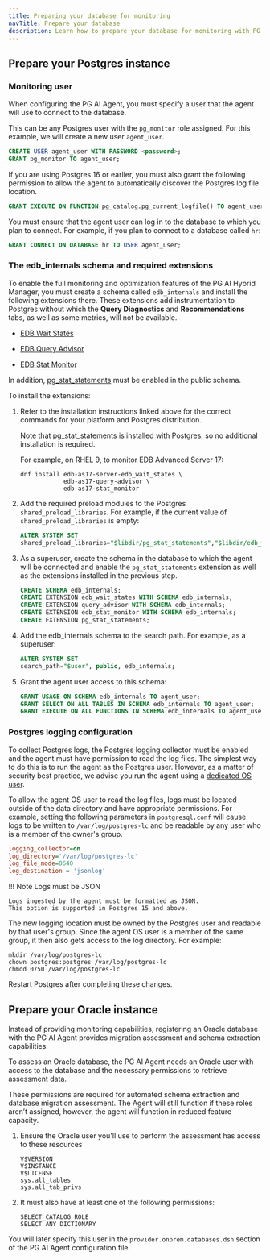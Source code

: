 ```yaml
---
title: Preparing your database for monitoring
navTitle: Prepare your database
description: Learn how to prepare your database for monitoring with PG AI Hybrid Manager.
---
```


## Prepare your Postgres instance

### Monitoring user

When configuring the PG AI Agent, you must specify a user that the agent will use to connect to the database.

This can be any Postgres user with the `pg_monitor` role assigned. 
For this example, we will create a new user `agent_user`.

```sql
CREATE USER agent_user WITH PASSWORD <password>;
GRANT pg_monitor TO agent_user;
```

If you are using Postgres 16 or earlier, you must also grant the following permission to allow the agent to automatically discover the Postgres log file location.

```sql
GRANT EXECUTE ON FUNCTION pg_catalog.pg_current_logfile() TO agent_user;
```

You must ensure that the agent user can log in to the database to which you plan to connect.
For example, if you plan to connect to a database called `hr`:

```sql
GRANT CONNECT ON DATABASE hr TO USER agent_user;
```

### The edb_internals schema and required extensions

To enable the full monitoring and optimization features of the PG AI Hybrid Manager, you must create a schema called `edb_internals` and install the following extensions there.
These extensions add instrumentation to Postgres without which the **Query Diagnostics** and **Recommendations** tabs, as well as some metrics, will not be available.

-   [EDB Wait States](https://www.enterprisedb.com/docs/pg_extensions/wait_states/installing/)

-   [EDB Query Advisor](https://www.enterprisedb.com/docs/pg_extensions/query_advisor/installing/)

-   [EDB Stat Monitor](https://www.enterprisedb.com/docs/pg_extensions/edb_stat_monitor/installing/)

In addition, [pg_stat_statements](https://www.postgresql.org/docs/current/pgstatstatements.html) must be enabled in the public schema.

To install the extensions: 

1.  Refer to the installation instructions linked above for the correct commands for your platform and Postgres distribution. 

    Note that pg_stat_statements is installed with Postgres, so no additional installation is required.

    For example, on RHEL 9, to monitor EDB Advanced Server 17:

    ```shell
    dnf install edb-as17-server-edb_wait_states \
                edb-as17-query-advisor \
                edb-as17-stat_monitor
    ```

2.  Add the required preload modules to the Postgres `shared_preload_libraries`. For example, if the current value of `shared_preload_libraries` is empty:

    ```sql
    ALTER SYSTEM SET 
    shared_preload_libraries="$libdir/pg_stat_statements","$libdir/edb_wait_states", "$libdir/query_advisor","$libdir/edb_stat_monitor";
    ```

3.  As a superuser, create the schema in the database to which the agent will be connected and enable the `pg_stat_statements` extension as well as the extensions installed in the previous step.

    ```sql
    CREATE SCHEMA edb_internals;
    CREATE EXTENSION edb_wait_states WITH SCHEMA edb_internals;
    CREATE EXTENSION query_advisor WITH SCHEMA edb_internals;
    CREATE EXTENSION edb_stat_monitor WITH SCHEMA edb_internals;
    CREATE EXTENSION pg_stat_statements;
    ```

4.  Add the edb_internals schema to the search path. For example, as a superuser:

    ```sql
    ALTER SYSTEM SET 
    search_path="$user", public, edb_internals;
    ```

5.  Grant the agent user access to this schema:
    ```sql
    GRANT USAGE ON SCHEMA edb_internals TO agent_user;
    GRANT SELECT ON ALL TABLES IN SCHEMA edb_internals TO agent_user;
    GRANT EXECUTE ON ALL FUNCTIONS IN SCHEMA edb_internals TO agent_user;
    ```

### Postgres logging configuration

To collect Postgres logs, the Postgres logging collector must be enabled and the agent must have permission to read the log files.
The simplest way to do this is to run the agent as the Postgres user. 
However, as a matter of security best practice, we advise you run the agent using a [dedicated OS user](agent_os_user.mdx).

To allow the agent OS user to read the log files, logs must be located outside of the data directory and have appropriate permissions. 
For example, setting the following parameters in `postgresql.conf` will cause logs to be written to `/var/log/postgres-lc` and be readable by any user who is a member of the owner's group.

```ini
logging_collector=on
log_directory='/var/log/postgres-lc'
log_file_mode=0640
log_destination = 'jsonlog'
```

!!! Note Logs must be JSON

    Logs ingested by the agent must be formatted as JSON.
    This option is supported in Postgres 15 and above.

The new logging location must be owned by the Postgres user and readable by that user's group. Since the agent OS user is a member of the same group, it then also gets access to the log directory. For example:

```shell
mkdir /var/log/postgres-lc
chown postgres:postgres /var/log/postgres-lc
chmod 0750 /var/log/postgres-lc
```

Restart Postgres after completing these changes.

## Prepare your Oracle instance

Instead of providing monitoring capabilities, registering an Oracle database with the PG AI Agent provides migration assessment and schema extraction capabilities.

To assess an Oracle database, the PG AI Agent needs an Oracle user with access to the database and the necessary permissions to retrieve assessment data.

These permissions are required for automated schema extraction and database migration assessment. The Agent will still function if these roles aren’t assigned, however, the agent will function in reduced feature capacity.

1.  Ensure the Oracle user you'll use to perform the assessment has access to these resources

    ```
    V$VERSION
    V$INSTANCE
    V$LICENSE
    sys.all_tables
    sys.all_tab_privs
    ```

2.  It must also have at least one of the following permissions: 

    ```
    SELECT_CATALOG_ROLE
    SELECT ANY DICTIONARY
    ```

You will later specify this user in the `provider.onprem.databases.dsn` section of the PG AI Agent configuration file.
